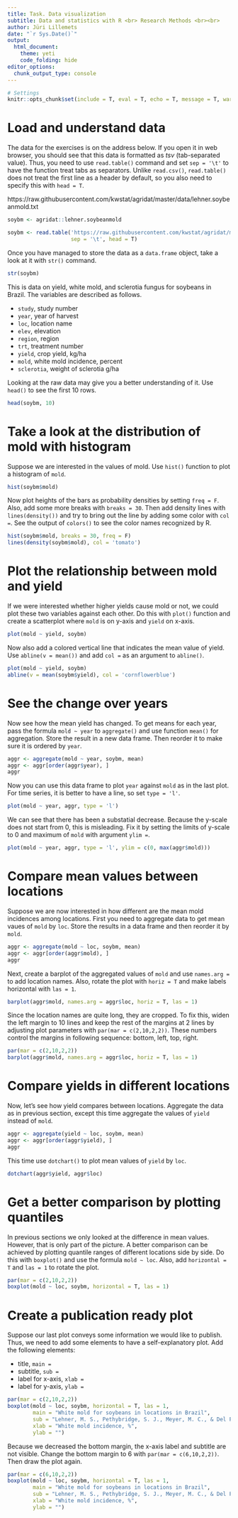 ```yaml
---
title: Task. Data visualization
subtitle: Data and statistics with R <br> Research Methods <br><br>
author: Jüri Lillemets
date: "`r Sys.Date()`"
output:
  html_document:
    theme: yeti
    code_folding: hide
editor_options: 
  chunk_output_type: console
---
```

  
```r
# Settings
knitr::opts_chunk$set(include = T, eval = T, echo = T, message = T, warning = T, error = T)
```

# Load and understand data

The data for the exercises is on the address below. If you open it in web browser, you should see that this data is formatted as *tsv* (tab-separated value). Thus, you need to use `read.table()` command and set `sep = '\t'` to have the function treat tabs as separators. Unlike `read.csv()`, `read.table()` does not treat the first line as a header by default, so you also need to specify this with `head = T`.

https://raw.githubusercontent.com/kwstat/agridat/master/data/lehner.soybeanmold.txt

```r
soybm <- agridat::lehner.soybeanmold
```

```r
soybm <- read.table('https://raw.githubusercontent.com/kwstat/agridat/master/data/lehner.soybeanmold.txt', 
                    sep = '\t', head = T)
```

Once you have managed to store the data as a `data.frame` object, take a look at it with `str()` command.

``` r
str(soybm)
```

This is data on yield, white mold, and sclerotia fungus for soybeans in Brazil. The variables are described as follows.

- `study`, study number
- `year`, year of harvest
- `loc`, location name
- `elev`, elevation
- `region`, region
- `trt`, treatment number
- `yield`, crop yield, kg/ha
- `mold`, white mold incidence, percent
- `sclerotia`, weight of sclerotia g/ha

Looking at the raw data may give you a better understanding of it. Use `head()` to see the first 10 rows.

``` r
head(soybm, 10)
```

# Take a look at the distribution of mold with histogram

Suppose we are interested in the values of mold. Use `hist()` function to plot a histogram of `mold`.

```r
hist(soybm$mold)
```

Now plot heights of the bars as probability densities by setting `freq = F`. Also, add some more breaks with `breaks = 30`. Then add density lines with `lines(density())` and try to bring out the line by adding some color with `col = `. See the output of `colors()` to see the color names recognized by R.

```r
hist(soybm$mold, breaks = 30, freq = F)
lines(density(soybm$mold), col = 'tomato')
```

# Plot the relationship between mold and yield

If we were interested whether higher yields cause mold or not, we could plot these two variables against each other. Do this with `plot()` function and create a scatterplot where `mold` is on y-axis and `yield` on x-axis.

```r
plot(mold ~ yield, soybm)
```

Now also add a colored vertical line that indicates the mean value of yield. Use `abline(v = mean())` and add `col = ` as an argument to `abline()`.

```r
plot(mold ~ yield, soybm)
abline(v = mean(soybm$yield), col = 'cornflowerblue')
```

# See the change over years

Now see how the mean yield has changed. To get means for each year, pass the formula `mold ~ year` to `aggregate()` and use function `mean()` for aggregation. Store the result in a new data frame. Then reorder it to make sure it is ordered by `year`. 

```r
aggr <- aggregate(mold ~ year, soybm, mean)
aggr <- aggr[order(aggr$year), ]
aggr
```

Now you can use this data frame to plot `year` against `mold` as in the last plot. For time series, it is better to have a line, so set `type = 'l'`.

```r
plot(mold ~ year, aggr, type = 'l')
```

We can see that there has been a substatial decrease. Because the y-scale does not start from 0, this is misleading. Fix it by setting the limits of y-scale to 0 and maximum of `mold` with argument `ylim = `.

```r
plot(mold ~ year, aggr, type = 'l', ylim = c(0, max(aggr$mold)))
```

# Compare mean values between locations

Suppose we are now interested in how different are the mean mold incidences among locations. First you need to aggregate data to get mean vaues of `mold` by `loc`. Store the results in a data frame and then reorder it by `mold`.

```r
aggr <- aggregate(mold ~ loc, soybm, mean)
aggr <- aggr[order(aggr$mold), ]
aggr
```

Next, create a barplot of the aggregated values of `mold` and use `names.arg = ` to add location names. Also, rotate the plot with `horiz = T` and make labels horizontal with `las = 1`.

``` r
barplot(aggr$mold, names.arg = aggr$loc, horiz = T, las = 1)
```

Since the location names are quite long, they are cropped. To fix this, widen the left margin to 10 lines and keep the rest of the margins at 2 lines by adjusting plot parameters with `par(mar = c(2,10,2,2))`. These numbers control the margins in following sequence: bottom, left, top, right.

``` r
par(mar = c(2,10,2,2))
barplot(aggr$mold, names.arg = aggr$loc, horiz = T, las = 1)
```

# Compare yields in different locations

Now, let's see how yield compares between locations. Aggregate the data as in previous section, except this time aggregate the values of `yield` instead of `mold`. 

```r
aggr <- aggregate(yield ~ loc, soybm, mean)
aggr <- aggr[order(aggr$yield), ]
aggr
```

This time use `dotchart()` to plot mean values of `yield` by `loc`.

``` r
dotchart(aggr$yield, aggr$loc)
```

# Get a better comparison by plotting quantiles

In previous sections we only looked at the difference in mean values. However, that is only part of the picture. A better comparison can be achieved by plotting quantile ranges of different locations side by side. Do this with `boxplot()` and use the formula `mold ~ loc`. Also, add `horizontal = T` and `las = 1` to rotate the plot.

```r
par(mar = c(2,10,2,2))
boxplot(mold ~ loc, soybm, horizontal = T, las = 1)
```

# Create a publication ready plot

Suppose our last plot conveys some information we would like to publish. Thus, we need to add some elements to have a self-explanatory plot. Add the following elements:

- title, `main = `
- subtitle, `sub = `
- label for x-axis, `xlab = `
- label for y-axis, `ylab = `

```r
par(mar = c(2,10,2,2))
boxplot(mold ~ loc, soybm, horizontal = T, las = 1, 
        main = "White mold for soybeans in locations in Brazil", 
        sub = "Lehner, M. S., Pethybridge, S. J., Meyer, M. C., & Del Ponte, E. M. (2016).",
        xlab = "White mold incidence, %", 
        ylab = "")
```

Because we decreased the bottom margin, the x-axis label and subtitle are not visible. Change the bottom margin to 6 with `par(mar = c(6,10,2,2))`. Then draw the plot again.

```r
par(mar = c(6,10,2,2))
boxplot(mold ~ loc, soybm, horizontal = T, las = 1, 
        main = "White mold for soybeans in locations in Brazil", 
        sub = "Lehner, M. S., Pethybridge, S. J., Meyer, M. C., & Del Ponte, E. M. (2016).",
        xlab = "White mold incidence, %", 
        ylab = "")
```
